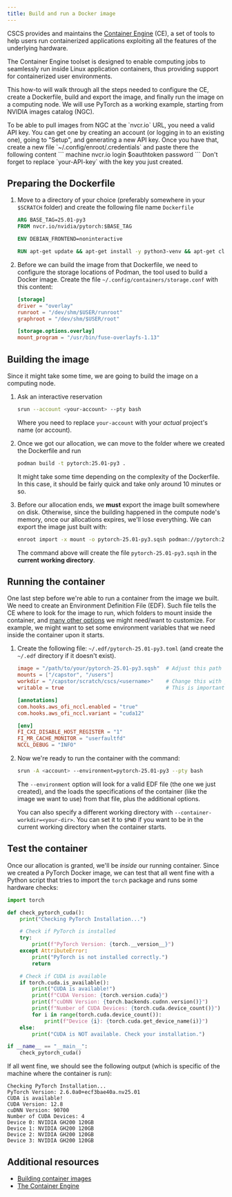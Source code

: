 ```yaml
---
title: Build and run a Docker image
---
```



CSCS provides and maintains the [Container Engine](https://confluence.cscs.ch/spaces/KB/pages/776306695/Container+Engine) (CE), a set of tools to help users run containerized applications exploiting all the features of the underlying hardware.

<Aside type="note">
The Container Engine toolset is designed to enable computing jobs to seamlessly run inside Linux application containers, thus providing support for containerized user environments.
</Aside>

This how-to will walk through all the steps needed to configure the CE, create a Dockerfile, build and export the image, and finally run the image on a computing node. We will use PyTorch as a working example, starting from NVIDIA images catalog (NGC).

<Aside type="caution">
To be able to pull images from NGC at the `nvcr.io` URL, you need a valid API key. You can get one by creating an account (or logging in to an existing one), going to "Setup", and generating a new API key.
Once you have that, create a new file `~/.config/enroot/.credentials` and paste there the following content
```
machine nvcr.io login $oauthtoken password <your-API-key>
```
Don't forget to replace `your-API-key` with the key you just created.
</Aside>

## Preparing the Dockerfile

<Steps>

1. Move to a directory of your choice (preferably somewhere in your `$SCRATCH` folder) and create the following file name `Dockerfile`

    ```dockerfile
    ARG BASE_TAG=25.01-py3
    FROM nvcr.io/nvidia/pytorch:$BASE_TAG

    ENV DEBIAN_FRONTEND=noninteractive

    RUN apt-get update && apt-get install -y python3-venv && apt-get clean && rm -rf /var/lib/apt/lists/*
    ```

2. Before we can build the image from that Dockerfile, we need to configure the storage locations of Podman, the tool used to build a Docker image. Create the file `~/.config/containers/storage.conf` with this content:

    ```toml
    [storage]
    driver = "overlay"
    runroot = "/dev/shm/$USER/runroot"
    graphroot = "/dev/shm/$USER/root"

    [storage.options.overlay]
    mount_program = "/usr/bin/fuse-overlayfs-1.13"
    ```

</Steps>

## Building the image
Since it might take some time, we are going to build the image on a computing node.

<Steps>

1. Ask an interactive reservation

    ```bash
    srun --account <your-account> --pty bash
    ```

    Where you need to replace `your-account` with your *actual* project's name (or account).

2. Once we got our allocation, we can move to the folder where we created the Dockerfile and run

    ```bash
    podman build -t pytorch:25.01-py3 .
    ```

    It might take some time depending on the complexity of the Dockerfile. In this case, it should be fairly quick and take only around 10 minutes or so.


3. Before our allocation ends, we **must** export the image built somewhere on disk. Otherwise, since the building happened in the compute node's memory, once our allocations expires, we'll lose everything. We can export the image just built with:

    ```bash
    enroot import -x mount -o pytorch-25.01-py3.sqsh podman://pytorch:25.01-py3-venv
    ```

    The command above will create the file `pytorch-25.01-py3.sqsh` in the **current working directory**.

</Steps>

## Running the container
One last step before we're able to run a container from the image we built. We need to create an Environment Definition File (EDF).
Such file tells the CE where to look for the image to run, which folders to mount inside the container, and [many other options](https://confluence.cscs.ch/spaces/KB/pages/776306695/Container+Engine#ContainerEngine-FullEDFreference) we might need/want to customize.
For example, we might want to set some environment variables that we need inside the container upon it starts.

<Steps>

1. Create the following file: `~/.edf/pytorch-25.01-py3.toml` (and create the `~/.edf` directory if it doesn't exist).

    ```toml
    image = "/path/to/your/pytorch-25.01-py3.sqsh"  # Adjust this path
    mounts = ["/capstor", "/users"]
    workdir = "/capstor/scratch/cscs/<username>"    # Change this with your username
    writable = true                                 # This is important if we want to be able to modify the container while running it

    [annotations]
    com.hooks.aws_ofi_nccl.enabled = "true"
    com.hooks.aws_ofi_nccl.variant = "cuda12"

    [env]
    FI_CXI_DISABLE_HOST_REGISTER = "1"
    FI_MR_CACHE_MONITOR = "userfaultfd"
    NCCL_DEBUG = "INFO"
    ```

2. Now we're ready to run the container with the command:

    ```bash
    srun -A <account> --environment=pytorch-25.01-py3 --pty bash
    ```

    The `--environment` option will look for a valid EDF file (the one we just created), and the loads the specifications of the container (like the image we want to use) from that file, plus the additional options.

    You can also specify a different working directory with `--container-workdir=<your-dir>`. You can set it to `$PWD` if you want to be in the current working directory when the container starts.

</Steps>

## Test the container
Once our allocation is granted, we'll be *inside* our running container.
Since we created a PyTorch Docker image, we can test that all went fine with a Python script that tries to import the `torch` package and runs some hardware checks:

```python
import torch

def check_pytorch_cuda():
    print("Checking PyTorch Installation...")

    # Check if PyTorch is installed
    try:
        print(f"PyTorch Version: {torch.__version__}")
    except AttributeError:
        print("PyTorch is not installed correctly.")
        return

    # Check if CUDA is available
    if torch.cuda.is_available():
        print("CUDA is available!")
        print(f"CUDA Version: {torch.version.cuda}")
        print(f"cuDNN Version: {torch.backends.cudnn.version()}")
        print(f"Number of CUDA Devices: {torch.cuda.device_count()}")
        for i in range(torch.cuda.device_count()):
            print(f"Device {i}: {torch.cuda.get_device_name(i)}")
    else:
        print("CUDA is NOT available. Check your installation.")

if __name__ == "__main__":
    check_pytorch_cuda()
```

If all went fine, we should see the following output (which is specific of the machine where the container is run):
```
Checking PyTorch Installation...
PyTorch Version: 2.6.0a0+ecf3bae40a.nv25.01
CUDA is available!
CUDA Version: 12.8
cuDNN Version: 90700
Number of CUDA Devices: 4
Device 0: NVIDIA GH200 120GB
Device 1: NVIDIA GH200 120GB
Device 2: NVIDIA GH200 120GB
Device 3: NVIDIA GH200 120GB
```

## Additional resources
- [Building container images](https://docs.cscs.ch/build-install/containers/)
- [The Container Engine](https://docs.cscs.ch/software/container-engine/)
